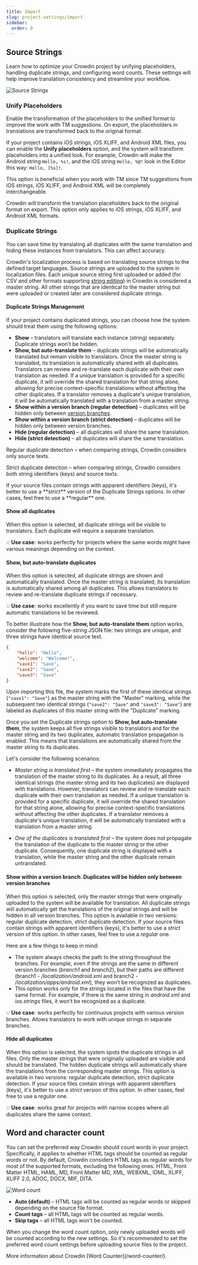 ```yaml
---
title: Import
slug: project-settings/import
sidebar:
  order: 9
---
```



## Source Strings

Learn how to optimize your Crowdin project by unifying placeholders, handling duplicate strings, and configuring word counts. These settings will help improve translation consistency and streamline your workflow.

<Image src={sourceStrings} alt="Source Strings" />

### Unify Placeholders

Enable the transformation of the placeholders to the unified format to improve the work with TM suggestions. On export, the placeholders in translations are transformed back to the original format.

If your project contains iOS strings, iOS XLIFF, and Android XML files, you can enable the **Unify placeholders** option, and the system will transform placeholders into a unified look. For example, Crowdin will make the Android string `Hello, %s!`, and the iOS string `Hello, %@!` look in the Editor this way: `Hello, [%s]!`.

This option is beneficial when you work with TM since TM suggestions from iOS strings, iOS XLIFF, and Android XML will be completely interchangeable.

Crowdin will transform the translation placeholders back to the original format on export. This option only applies to iOS strings, iOS XLIFF, and Android XML formats.

### Duplicate Strings

You can save time by translating all duplicates with the same translation and hiding these instances from translators. This can affect accuracy.

Crowdin's localization process is based on translating source strings to the defined target languages. Source strings are uploaded to the system in localization files. Each unique source string first uploaded or added (for CSV and other formats supporting [string editing](/strings-management/#string-editing)) in Crowdin is considered a master string. All other strings that are identical to the master string but were uploaded or created later are considered duplicate strings.

#### Duplicate Strings Management

If your project contains duplicated strings, you can choose how the system should treat them using the following options:

* **Show** &ndash; translators will translate each instance (string) separately. Duplicate strings won’t be hidden.
* **Show, but auto-translate them** &ndash; duplicate strings will be automatically translated but remain visible to translators. Once the master string is translated, its translation is automatically shared with all duplicates. Translators can review and re-translate each duplicate with their own translation as needed. If a unique translation is provided for a specific duplicate, it will override the shared translation for that string alone, allowing for precise context-specific translations without affecting the other duplicates. If a translator removes a duplicate's unique translation, it will be automatically translated with a translation from a master string.
* **Show within a version branch (regular detection)** &ndash; duplicates will be hidden only between [version branches](/version-management).
* **Show within a version branch (strict detection)** &ndash; duplicates will be hidden only between version branches.
* **Hide (regular detection)** &ndash; all duplicates will share the same translation.
* **Hide (strict detection)** &ndash; all duplicates will share the same translation.

Regular duplicate detection &ndash; when comparing strings, Crowdin considers only source texts.

Strict duplicate detection &ndash; when comparing strings, Crowdin considers both string identifiers (keys) and source texts.

<Aside type="tip">
  If your source files contain strings with apparent identifiers (keys), it's better to use a **strict** version of the Duplicate Strings options. In other cases, feel free to use a **regular** one.
</Aside>

#### Show all duplicates

When this option is selected, all duplicate strings will be visible to translators. Each duplicate will require a separate translation.

💡 **Use case**: works perfectly for projects where the same words might have various meanings depending on the context.

#### Show, but auto-translate duplicates

When this option is selected, all duplicate strings are shown and automatically translated. Once the master string is translated, its translation is automatically shared among all duplicates. This allows translators to review and re-translate duplicate strings if necessary.

💡 **Use case**: works excellently if you want to save time but still require automatic translations to be reviewed.

To better illustrate how the **Show, but auto-translate them** option works, consider the following five-string JSON file: two strings are unique, and three strings have identical source text.

```json
{
    "hello": "Hello",
    "welcome": "Welcome!",
    "save1": "Save",
    "save2": "Save",
    "save3": "Save"
}
```

Upon importing this file, the system marks the first of these identical strings (`"save1": "Save"`) as the master string with the "Master" marking, while the subsequent two identical strings (`"save2": "Save"` and `"save3": "Save"`) are labeled as duplicates of this master string with the "Duplicate" marking.

Once you set the Duplicate strings option to **Show, but auto-translate them**, the system keeps all five strings visible to translators and for the master string and its two duplicates, automatic translation propagation is enabled. This means that translations are automatically shared from the master string to its duplicates.

Let's consider the following scenarios:

* *Master string is translated first* &ndash; the system immediately propagates the translation of the master string to its duplicates. As a result, all three identical strings (the master string and its two duplicates) are displayed with translations. However, translators can review and re-translate each duplicate with their own translation as needed. If a unique translation is provided for a specific duplicate, it will override the shared translation for that string alone, allowing for precise context-specific translations without affecting the other duplicates. If a translator removes a duplicate's unique translation, it will be automatically translated with a translation from a master string.

* *One of the duplicates is translated first* &ndash; the system does not propagate the translation of the duplicate to the master string or the other duplicate. Consequently, one duplicate string is displayed with a translation, while the master string and the other duplicate remain untranslated.

#### Show within a version branch. Duplicates will be hidden only between version branches

When this option is selected, only the master strings that were originally uploaded to the system will be available for translation. All duplicate strings will automatically get the translations of the original strings and will be hidden in all version branches. This option is available in two versions: regular duplicate detection, strict duplicate detection. If your source files contain strings with apparent identifiers (keys), it's better to use a *strict* version of this option. In other cases, feel free to use a *regular* one.

Here are a few things to keep in mind:
- The system always checks the path to the string throughout the branches. For example, even if the strings are the same in different version branches (*branch1* and *branch2*), but their paths are different (branch1 - */localization/android.xml* and branch2 - /*localization/apps/android.xml*), they won’t be recognized as duplicates.
- This option works only for the strings located in the files that have the same format. For example, if there is the same string in *android.xml* and *ios.strings* files, it won’t be recognized as a duplicate.

💡 **Use case**: works perfectly for continuous projects with various version branches. Allows translators to work with unique strings in separate branches.

#### Hide all duplicates

When this option is selected, the system spots the duplicate strings in all files. Only the master strings that were originally uploaded are visible and should be translated. The hidden duplicate strings will automatically share the translations from the corresponding master strings. This option is available in two versions: regular duplicate detection, strict duplicate detection. If your source files contain strings with apparent identifiers (keys), it's better to use a *strict* version of this option. In other cases, feel free to use a *regular* one.

💡 **Use case**: works great for projects with narrow scopes where all duplicates share the same context.

## Word and character count

You can set the preferred way Crowdin should count words in your project. Specifically, it applies to whether HTML tags should be counted as regular words or not. By default, Crowdin considers HTML tags as regular words for most of the supported formats, excluding the following ones: HTML, Front Matter HTML, HAML, MD, Front Matter MD, XML, WEBXML, IDML, XLIFF, XLIFF 2.0, ADOC, DOCX, MIF, DITA.

<Image src={wordCount} alt="Word count" />

* **Auto (default)** &ndash; HTML tags will be counted as regular words or skipped depending on the source file format.
* **Count tags** &ndash; all HTML tags will be counted as regular words.
* **Skip tags** &ndash; all HTML tags won't be counted.

When you change the word count option, only newly uploaded words will be counted according to the new settings. So it's recommended to set the preferred word count settings before uploading source files to the project.

<ReadMore>
  More information about Crowdin [Word Counter](/word-counter/).
</ReadMore>
